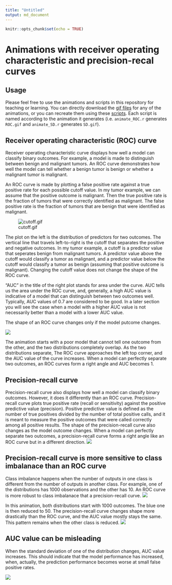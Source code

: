 ```yaml
---
title: "Untitled"
output: md_document
---
```


```r
knitr::opts_chunk$set(echo = TRUE)
```

# Animations with receiver operating characteristic and precision-recal curves 

## Usage
Please feel free to use the animations and scripts in this repository for teaching or learning. You can directly download the [gif files](animations) for any of the animations, or you can recreate them using these [scripts](R). Each script is named according to the animation it generates (i.e. `animate_ROC.r` generates `ROC.gif` and `animate_SD.r` generates `SD.gif`).

## Receiver operating characteristic (ROC) curve

Receiver operating characteristic curve displays how well a model can classify binary outcomes. For example, a model is made to distinguish between benign and malignant tumors. An ROC curve demonstrates how well the model can tell whether a benign tumor is benign or whether a malignant tumor is malignant. 

An ROC curve is made by plotting a false positive rate against a true positive rate for each possible cutoff value. In my tumor example, we can assume that the positive outcome is malignant. Then the true positive rate is the fraction of tumors that were correctly identified as malignant. The false positive rate is the fraction of tumors that are benign that were identified as malignant.

![cutoff.gif](animations/cutoff.gif)

The plot on the left is the distribution of predictors for two outcomes. The vertical line that travels left-to-right is the cutoff that separates the positive and negative outcomes. In my tumor example, a cutoff is a predictor value that seperates benign from malignant tumors. A predictor value above the cutoff would classify a tumor as malignant, and a predictor value below the cutoff would classify a tumor as benign (assuming that positive outcome is malignant). Changing the cutoff value does not change the shape of the ROC curve.

"AUC" in the title of the right plot stands for area under the curve. AUC tells us the area under the ROC curve, and, generally, a high AUC value is indicative of a model that can distinguish between two outcomes well. Typically, AUC values of 0.7 are considered to be good. In a later section you will see the case when a model with a higher AUC value is not necessarily better than a model with a lower AUC value.

The shape of an ROC curve changes only if the model putcome changes.

![](animations/ROC.gif)

The animation starts with a poor model that cannot tell one outcome from the other, and the two distributions completely overlap. As the two distributions separate, The ROC curve approaches the left top corner, and the AUC value of the curve increases. When a model can perfectly separate two outcomes, an ROC curves form a right angle and AUC becomes 1. 

## Precision-recall curve

Precision-recall curve also displays how well a model can classify binary outcomes. However, it does it differently than an ROC curve. Precision-recall curve plots true positive rate (recall or sensitivity) against the positive predictive value (precision). Positive predictive value is defined as the number of true positives divided by the number of total positive calls, and it is meant to measure the positive outcomes that were called correctly among all positive results. The shape of the precision-recall curve also changes as the model outcome changes. When a model can perfectly separate two outcomes, a precision-recall curve forms a right angle like an ROC curve but in a different direction. 
![](animations/PR.gif)

## Precision-recall curve is more sensitive to class imbalanace than an ROC curve

Class imbalance happens when the number of outputs in one class is different from the number of outputs in another class. For example, one of the distributions has 1000 observations and the other has 10. An ROC curve is more robust to class imbalanace that a precision-recall curve. 
![](animations/imbalance.gif)

In this animation, both distributions start with 1000 outcomes. The blue one is then reduced to 50. The precision-recall curve changes shape more drastically than the ROC curve, and the AUC value mostly stays the same. This pattern remains when the other class is reduced.
![](animations/imbalance2.gif)

## AUC value can be misleading 

When the standard deviation of one of the distribution changes, AUC value increases. This should indicate that the model performance has increased, when, actually, the prediction performance becomes worse at small false positive rates. 

![](animations/SD.gif)